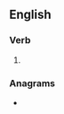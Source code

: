 ==English==

===Verb===
{{head|en|verb form}}

# {{en-past of|stake}}

===Anagrams===
* {{anagrams|en|a=adekst|Kadets|skated|tasked}}